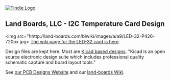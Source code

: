 <a href="https://www.tindie.com/products/land_boards/i2c-temperature-sensor-i2c-temp-01/" >
<img src="http://land-boards.com/blwiki/images/e/eb/Tindie-larges-v2.png" alt="Tindie Logo">
</img></a>

== Land Boards, LLC - I2C Temperature Card Design ==

<img src="hhttp://land-boards.com/blwiki/images/a/a9/LED-32-P426-720px.jpg></img>
[http://land-boards.com/blwiki/index.php?title=LED-32 The wiki page for the LED-32 card is here].

Design files are kept here. Most are [http://www.kicad-pcb.org/display/KICAD/KiCad+EDA+Software+Suite/ Kicad based designs].
"Kicad is an open source electronic design suite which includes professional quality schematic capture and board layout tools."

See [http://land-boards.com/content/ our PCB Designs Website] and our [http://land-boards.com/blwiki/ land-boards Wiki].
